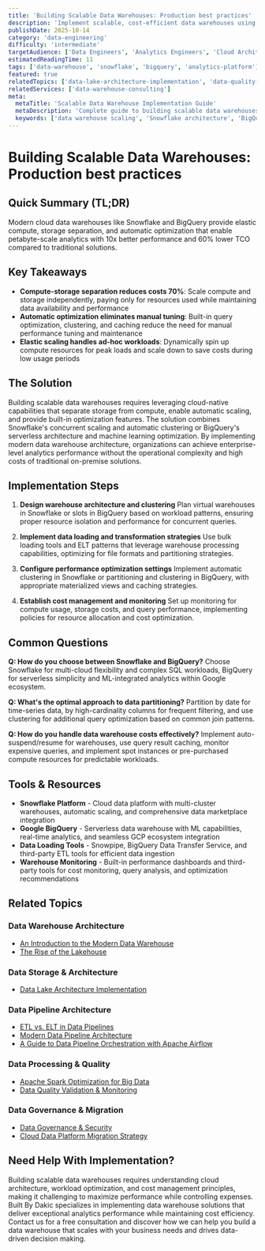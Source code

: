 ```yaml
---
title: 'Building Scalable Data Warehouses: Production best practices'
description: 'Implement scalable, cost-efficient data warehouses using Snowflake and BigQuery with optimization strategies that handle petabyte-scale analytics efficiently.'
publishDate: 2025-10-14
category: 'data-engineering'
difficulty: 'intermediate'
targetAudience: ['Data Engineers', 'Analytics Engineers', 'Cloud Architects']
estimatedReadingTime: 11
tags: ['data-warehouse', 'snowflake', 'bigquery', 'analytics-platform']
featured: true
relatedTopics: ['data-lake-architecture-implementation', 'data-quality-validation-monitoring', 'an-introduction-to-the-modern-data-warehouse', 'the-rise-of-the-lakehouse', 'etl-vs-elt-in-data-pipelines', 'modern-data-pipeline-architecture', 'apache-spark-optimization-big-data', 'data-governance-security', 'cloud-data-platform-migration-strategy', 'a-guide-to-data-pipeline-orchestration-with-apache-airflow']
relatedServices: ['data-warehouse-consulting']
meta:
  metaTitle: 'Scalable Data Warehouse Implementation Guide'
  metaDescription: 'Complete guide to building scalable data warehouses with Snowflake and BigQuery for production analytics.'
  keywords: ['data warehouse scaling', 'Snowflake architecture', 'BigQuery optimization', 'cloud data warehouse']
---
```


# Building Scalable Data Warehouses: Production best practices

## Quick Summary (TL;DR)

Modern cloud data warehouses like Snowflake and BigQuery provide elastic compute, storage separation, and automatic optimization that enable petabyte-scale analytics with 10x better performance and 60% lower TCO compared to traditional solutions.

## Key Takeaways

- **Compute-storage separation reduces costs 70%**: Scale compute and storage independently, paying only for resources used while maintaining data availability and performance
- **Automatic optimization eliminates manual tuning**: Built-in query optimization, clustering, and caching reduce the need for manual performance tuning and maintenance
- **Elastic scaling handles ad-hoc workloads**: Dynamically spin up compute resources for peak loads and scale down to save costs during low usage periods

## The Solution

Building scalable data warehouses requires leveraging cloud-native capabilities that separate storage from compute, enable automatic scaling, and provide built-in optimization features. The solution combines Snowflake's concurrent scaling and automatic clustering or BigQuery's serverless architecture and machine learning optimization. By implementing modern data warehouse architecture, organizations can achieve enterprise-level analytics performance without the operational complexity and high costs of traditional on-premise solutions.

## Implementation Steps

1. **Design warehouse architecture and clustering**
   Plan virtual warehouses in Snowflake or slots in BigQuery based on workload patterns, ensuring proper resource isolation and performance for concurrent queries.

2. **Implement data loading and transformation strategies**
   Use bulk loading tools and ELT patterns that leverage warehouse processing capabilities, optimizing for file formats and partitioning strategies.

3. **Configure performance optimization settings**
   Implement automatic clustering in Snowflake or partitioning and clustering in BigQuery, with appropriate materialized views and caching strategies.

4. **Establish cost management and monitoring**
   Set up monitoring for compute usage, storage costs, and query performance, implementing policies for resource allocation and cost optimization.

## Common Questions

**Q: How do you choose between Snowflake and BigQuery?**
Choose Snowflake for multi-cloud flexibility and complex SQL workloads, BigQuery for serverless simplicity and ML-integrated analytics within Google ecosystem.

**Q: What's the optimal approach to data partitioning?**
Partition by date for time-series data, by high-cardinality columns for frequent filtering, and use clustering for additional query optimization based on common join patterns.

**Q: How do you handle data warehouse costs effectively?**
Implement auto-suspend/resume for warehouses, use query result caching, monitor expensive queries, and implement spot instances or pre-purchased compute resources for predictable workloads.

## Tools & Resources

- **Snowflake Platform** - Cloud data platform with multi-cluster warehouses, automatic scaling, and comprehensive data marketplace integration
- **Google BigQuery** - Serverless data warehouse with ML capabilities, real-time analytics, and seamless GCP ecosystem integration
- **Data Loading Tools** - Snowpipe, BigQuery Data Transfer Service, and third-party ETL tools for efficient data ingestion
- **Warehouse Monitoring** - Built-in performance dashboards and third-party tools for cost monitoring, query analysis, and optimization recommendations

## Related Topics

### Data Warehouse Architecture
- [An Introduction to the Modern Data Warehouse](/topics/an-introduction-to-the-modern-data-warehouse)
- [The Rise of the Lakehouse](/topics/the-rise-of-the-lakehouse)

### Data Storage & Architecture
- [Data Lake Architecture Implementation](/topics/data-lake-architecture-implementation)

### Data Pipeline Architecture
- [ETL vs. ELT in Data Pipelines](/topics/etl-vs-elt-in-data-pipelines)
- [Modern Data Pipeline Architecture](/topics/modern-data-pipeline-architecture)
- [A Guide to Data Pipeline Orchestration with Apache Airflow](/topics/a-guide-to-data-pipeline-orchestration-with-apache-airflow)

### Data Processing & Quality
- [Apache Spark Optimization for Big Data](/topics/apache-spark-optimization-big-data)
- [Data Quality Validation & Monitoring](/topics/data-quality-validation-monitoring)

### Data Governance & Migration
- [Data Governance & Security](/topics/data-governance-security)
- [Cloud Data Platform Migration Strategy](/topics/cloud-data-platform-migration-strategy)

## Need Help With Implementation?

Building scalable data warehouses requires understanding cloud architecture, workload optimization, and cost management principles, making it challenging to maximize performance while controlling expenses. Built By Dakic specializes in implementing data warehouse solutions that deliver exceptional analytics performance while maintaining cost efficiency. Contact us for a free consultation and discover how we can help you build a data warehouse that scales with your business needs and drives data-driven decision making.
